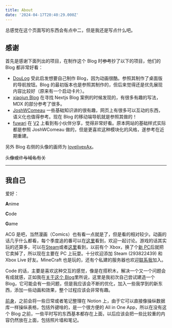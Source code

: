 ```yaml
---
title: About
date: '2024-04-17T20:40:29.000Z'
---
```


总感觉在这个页面写的东西会有点中二，但是我还是写点什么吧。

## 感谢

首先是感谢下面列出的项目，在制作这个 Blog 时~~参考~~抄了以下的项目，他们的 Blog 都非常好看：

- [DouLog](https://im.daidr.me/) 受此启发想要自己制作 Blog，因为动画很酷。参照其制作了桌面版的导航按钮。Blog 的最初版本也是参照其制作的，但后来觉得还是优先展现内容比较好（原来有一个启动卡片）。
- [xiaojun Blog](https://github.com/xiaojundebug/xiaojun.im) 在寻找 Nextjs Blog 案例的时候发现的，有很多有趣的写法，MDX 的部分参考了很多。
- [JoshWComeau](https://www.joshwcomeau.com/) 一些基础知识讲的很有趣，网页上有很多可以互动的东西，语义化也值得参考。现在 Blog 的移动端导航就是参照其做的！
- [fuwari](https://github.com/saicaca/fuwari) 在 [V2](https://www.v2ex.com/t/1032293#r_14583587) 上看到有小伙伴分享，觉得非常好看。原本网站的基础样式实际都是参照 JoshWComeau 做的，但是更喜欢这种模块化的风格，遂参考在近期重建。

另外 Blog 右侧的头像的画师为 [lovelivexAx](https://twitter.com/lovelivexAx)。

~~头像或许与域名有关~~

---

## 我自己

爱好：

**A**nime

**C**ode

**G**ame

ACG 是吧，当然漫画（Comics）也有看一点就是了，但是看的相对较少。动画的话几乎什么都看，每个季度追的番可以在[这里](https://bgm.tv/user/cotton_candyz)看到，欢迎一起讨论。游戏的话其实玩的还算多，可以在[Steam](https://steamcommunity.com/id/cotton_candyz)或者[这里](https://www.exophase.com/user/CottonCandyZ/)看到，以前有个 Xbox，换了个[新 PC](posts/2023-11-09-2023-new-pc)后就把它卖掉了，所以现在主要在 PC 上玩耍。十分欢迎添加 Steam (293822439) 和 Xbox Live 好友。MineCraft 也是玩的，还有个私建的服务器也欢迎[联系我](mailto:me@nanachi.moe)加入。

Code 的话，主要是喜欢这种交互的感觉，像是在搭积木，解决一个又一个问题会有成就感，正如我在[关于这个 Blog](posts/2024-03-12-about-this-blog)里所说，这里是我初次自己尝试建造一个 Blog，它可能会有一些问题，但是我应该会不断的优化，加入一些我学到的新东西，添加一些动画和效果，整个过程应该会非常有趣。

[前身](https://cottoncandyz.notion.site/)，之前会将一些日常或者笔记整理在 Notion 上，由于它可以直接像操纵数据库一样操纵表格，包括外键啥的，是一个很方便的 All in One App，所以在没有这个 Blog 之前，一些平时写的东西基本都存在上面，以后应该会把一些比较重的内容仍然放在上面，包括照片墙和笔记。